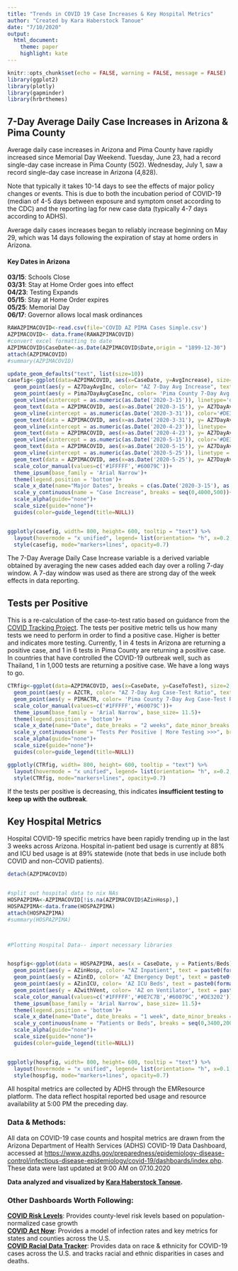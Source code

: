 ```yaml
---
title: "Trends in COVID 19 Case Increases & Key Hospital Metrics"
author: "Created by Kara Haberstock Tanoue"
date: "7/10/2020"
output: 
  html_document:
    theme: paper
    highlight: kate
---
```


```r
knitr::opts_chunk$set(echo = FALSE, warning = FALSE, message = FALSE)
library(ggplot2)
library(plotly)
library(gapminder)
library(hrbrthemes)
```

## 7-Day Average Daily Case Increases in Arizona & Pima County

Average daily case increases in Arizona and Pima County have rapidly increased since Memorial Day Weekend. Tuesday, June 23, had a record single-day case increase in Pima County (502). Wednesday, July 1, saw a record single-day case increase in Arizona (4,828).
  
Note that typically it takes 10-14 days to see the effects of major policy changes or events. This is due to both the incubation period of COVID-19 (median of 4-5 days between exposure and symptom onset according to the CDC) and the reporting lag for new case data (typically 4-7 days according to ADHS).  
  
Average daily cases increases began to reliably increase beginning on May 29, which was 14 days following the expiration of stay at home orders in Arizona.   


#### Key Dates in Arizona  

**03/15**: Schools Close  
**03/31**: Stay at Home Order goes into effect  
**04/23**: Testing Expands  
**05/15**: Stay at Home Order expires  
**05/25**: Memorial Day  
**06/17**: Governor allows local mask ordinances

```r
RAWAZPIMACOVID<-read.csv(file='COVID AZ PIMA Cases Simple.csv')
AZPIMACOVID<- data.frame(RAWAZPIMACOVID)
#convert excel formatting to date
AZPIMACOVID$CaseDate<-as.Date(AZPIMACOVID$Date,origin = "1899-12-30")
attach(AZPIMACOVID)
#summary(AZPIMACOVID)

update_geom_defaults("text", list(size=10))
casefig<-ggplot(data=AZPIMACOVID, aes(x=CaseDate, y=AvgIncrease), size=2, alpha=0.7)+
  geom_point(aes(y = AZ7DayAvgInc, color= "AZ 7-Day Avg Increase", text = paste0(format.Date(CaseDate,"%m/%d"),": ",format(AZ7DayAvgInc, digits = 2))))+
  geom_point(aes(y = Pima7DayAvgCaseInc, color= 'Pima County 7-Day Avg Increase', text = paste0(format.Date(CaseDate,"%m/%d"),": ", format (Pima7DayAvgCaseInc, digits = 2))))+
  geom_vline(xintercept = as.numeric(as.Date('2020-3-15')), linetype='dashed', color='#FD6035', size=1)+
  geom_text(data = AZPIMACOVID, aes(x=as.Date('2020-3-15'), y= AZ7DayAvgInc[length(AZ7DayAvgInc)]), label= 'Schools Close', color= '#FFFFFF', size=1, family= 'Arial Narrow', fontface='plain')+
  geom_vline(xintercept = as.numeric(as.Date('2020-3-31')), color='#DE3202', size=1)+
  geom_text(data = AZPIMACOVID, aes(x=as.Date('2020-3-31'), y= AZ7DayAvgInc[length(AZ7DayAvgInc)]), label= 'Stay at Home Order', color= '#FFFFFF', size=3, family= 'Arial Narrow', fontface='plain')+
  geom_vline(xintercept = as.numeric(as.Date('2020-4-23')), linetype= 'dashed', color= '#0E7C7B', size = 1)+
  geom_text(data = AZPIMACOVID, aes(x=as.Date('2020-4-23'), y= AZ7DayAvgInc[length(AZ7DayAvgInc)]), label= 'Expanded Testing', color= '#FFFFFF', size=1, family= 'Arial Narrow', fontface='plain')+
  geom_vline(xintercept = as.numeric(as.Date('2020-5-15')), color='#DE3202', size= 1)+
  geom_text(data = AZPIMACOVID, aes(x=as.Date('2020-5-15'), y= AZ7DayAvgInc[length(AZ7DayAvgInc)]), label= 'Order End', color= '#FFFFFF', size=1, family= 'Arial Narrow', fontface='plain')+
  geom_vline(xintercept = as.numeric(as.Date('2020-5-25')), linetype = 'dashed', color= '#cc8f00', size= 1)+
  geom_text(data = AZPIMACOVID, aes(x=as.Date('2020-5-25'), y= AZ7DayAvgInc[length(AZ7DayAvgInc)]), label= 'Memorial Day', color= '#FFFFFF', size=1, family= 'Arial Narrow', fontface='plain')+
  scale_color_manual(values=c('#1FFFFF','#60079C'))+
  theme_ipsum(base_family = 'Arial Narrow')+
  theme(legend.position = 'bottom')+
  scale_x_date(name="Major Dates", breaks = c(as.Date('2020-3-15'), as.Date('2020-3-31'), as.Date('2020-4-23'), as.Date('2020-5-15'), as.Date('2020-5-25')), date_minor_breaks = "1 day", date_labels = "%m/%d")+
  scale_y_continuous(name = "Case Increase", breaks = seq(0,4000,500))+
  scale_alpha(guide="none")+
  scale_size(guide="none")+
  guides(color=guide_legend(title=NULL))


ggplotly(casefig, width= 800, height= 600, tooltip = "text") %>%
  layout(hovermode = "x unified", legend= list(orientation= "h", x=0.2, y=-0.1)) %>%
  style(casefig, mode="markers+lines", opacity=0.7)
```

The 7-Day Average Daily Case Increase variable is a derived variable obtained by averaging the new cases added each day over a rolling 7-day window. A 7-day window was used as there are strong day of the week effects in data reporting.

## Tests per Positive 

This is a re-calculation of the case-to-test ratio based on guidance from the [COVID Tracking Project](https://covidtracking.com/blog/the-other-covid-19-metric). The tests per positive metric tells us how many tests we need to perform in order to find a positive case. Higher is better and indicates more testing. Currently, 1 in 4 tests in Arizona are returning a positive case, and 1 in 6 tests in Pima County are returning a positive case. In countries that have controlled the COVID-19 outbreak well, such as Thailand, 1 in 1,000 tests are returning a positive case. We have a long ways to go.

```r
CTRfig<-ggplot(data=AZPIMACOVID, aes(x=CaseDate, y=CaseToTest), size=2, alpha=0.7)+
  geom_point(aes(y = AZCTR, color= "AZ 7-Day Avg Case-Test Ratio", text = paste0(format.Date(CaseDate,"%m/%d"),": ",format(AZCTR, digits = 2))))+
  geom_point(aes(y = PIMACTR, color= 'Pima County 7-Day Avg Case-Test Ratio', text = paste0(format.Date(CaseDate,"%m/%d"),": ", format (PIMACTR, digits = 2))))+
  scale_color_manual(values=c('#1FFFFF','#60079C'))+
  theme_ipsum(base_family = 'Arial Narrow', base_size= 11.5)+
  theme(legend.position = 'bottom')+
  scale_x_date(name="Date", date_breaks = "2 weeks", date_minor_breaks = "1 day", date_labels = "%m/%d")+
  scale_y_continuous(name = "Tests Per Positive | More Testing >>>", breaks = seq(0,40,5))+
  scale_alpha(guide="none")+
  scale_size(guide="none")+
  guides(color=guide_legend(title=NULL))

ggplotly(CTRfig, width= 800, height= 600, tooltip = "text") %>%
  layout(hovermode = "x unified", legend= list(orientation= "h", x=0.2, y=-0.2)) %>%
  style(CTRfig, mode="markers+lines", opacity=0.7)

```

If the tests per positive is decreasing, this indicates **insufficient testing to keep up with the outbreak**.  
  
## Key Hospital Metrics

Hospital COVID-19 specific metrics have been rapidly trending up in the last 3 weeks across Arizona. Hospital in-patient bed usage is currently at 88% and ICU bed usage is at 89% statewide (note that beds in use include both COVID and non-COVID patients).
  
```r
detach(AZPIMACOVID)


#split out hospital data to nix NAs
HOSPAZPIMA<-AZPIMACOVID[!is.na(AZPIMACOVID$AZinHosp),]
HOSPAZPIMA<-data.frame(HOSPAZPIMA)
attach(HOSPAZPIMA)
#summary(HOSPAZPIMA)



#Plotting Hospital Data-- import necessary libraries


hospfig<-ggplot(data = HOSPAZPIMA, aes(x = CaseDate, y = Patients/Beds), size=2, alpha=0.7) + 
  geom_point(aes(y = AZinHosp, color= "AZ Inpatient", text = paste0(format.Date(CaseDate,"%m/%d"),": ",AZinHosp, " Inpatient")))+
  geom_point(aes(y = AZinED, color= 'AZ Emergency Dept', text = paste0(format.Date(CaseDate,"%m/%d"),": ",AZinED, " ED")))+
  geom_point(aes(y = AZinICU, color= 'AZ ICU Beds', text = paste0(format.Date(CaseDate,"%m/%d"),": ",AZinICU, " ICU")))+
  geom_point(aes(y = AZwithVent, color= 'AZ on Ventilator', text = paste0(format.Date(CaseDate,"%m/%d"),": ",AZwithVent, " Vents")))+
  scale_color_manual(values=c('#1FFFFF','#0E7C7B','#60079C','#DE3202'))+
  theme_ipsum(base_family = 'Arial Narrow', base_size= 11.5)+
  theme(legend.position = 'bottom')+
  scale_x_date(name="Date", date_breaks = "1 week", date_minor_breaks = "1 day", date_labels = "%m/%d")+
  scale_y_continuous(name = "Patients or Beds", breaks = seq(0,3400,200))+
  scale_alpha(guide="none")+
  scale_size(guide="none")+
  guides(color=guide_legend(title=NULL))


ggplotly(hospfig, width= 800, height= 600, tooltip = "text") %>%
  layout(hovermode = "x unified", legend= list(orientation= "h", x=0.1, y=-0.2)) %>%
  style(hospfig, mode="markers+lines", opacity=0.7)
```


All hospital metrics are collected by ADHS through the EMResource platform. The data reflect hospital reported bed usage and resource availability at 5:00 PM the preceding day.

### Data & Methods:

All data on COVID-19 case counts and hospital metrics are drawn from the Arizona Department of Health Services (ADHS) COVID-19 Data Dashboard, accessed at [https://www.azdhs.gov/preparedness/epidemiology-disease-control/infectious-disease-epidemiology/covid-19/dashboards/index.php](https://www.azdhs.gov/preparedness/epidemiology-disease-control/infectious-disease-epidemiology/covid-19/dashboards/index.php). These data were last updated at 9:00 AM on 07.10.2020 
  
**Data analyzed and visualized by [Kara Haberstock Tanoue](https://www.karatanoue.com).**

### Other Dashboards Worth Following:

**[COVID Risk Levels](https://globalepidemics.org/key-metrics-for-covid-suppression/)**: Provides county-level risk levels based on population-normalized case growth  
**[COVID Act Now](https://covidactnow.org)**: Provides a model of infection rates and key metrics for states and counties across the U.S.  
**[COVID Racial Data Tracker](https://covidtracking.com/race)**: Provides data on race & ethnicity for COVID-19 cases across the U.S. and tracks racial and ethnic disparities in cases and deaths. 